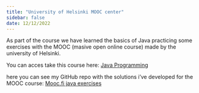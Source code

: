 ```yaml
---
title: "University of Helsinki MOOC center"
sidebar: false
date: 12/12/2022
---
```


As part of the course we have learned the basics of Java practicing some exercises with the MOOC (masive open online course) made by the university of Helsinki. 

You can acces take this course here: [Java Programming](https://java-programming.mooc.fi/)

here you can see my GitHub repo with the solutions i've developed for the MOOC course: [Mooc.fi java exercises](https://github.com/vcalvache/mooc_helsinki.git)